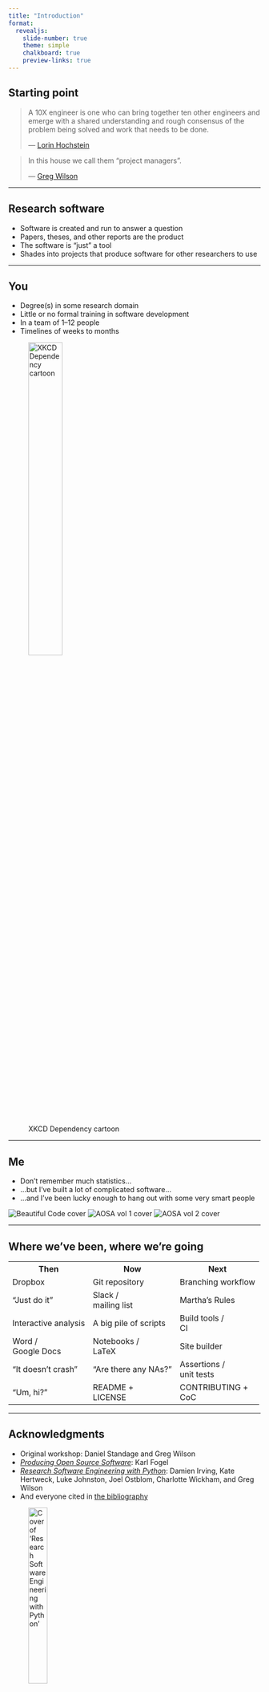 ```yaml
---
title: "Introduction"
format: 
  revealjs:
    slide-number: true
    theme: simple
    chalkboard: true
    preview-links: true
---
```


## Starting point

> A 10X engineer is one who can bring together ten other engineers and emerge with a shared understanding and rough consensus of the problem being solved and work that needs to be done.
>
> — [Lorin Hochstein](https://twitter.com/norootcause/status/1441828577314369544)

> In this house we call them "project managers".
>
> — [Greg Wilson](https://twitter.com/gvwilson/status/1442467916012822535)

---

## Research software

- Software is created and run to answer a question
- Papers, theses, and other reports are the product
- The software is "just" a tool
- Shades into projects that produce software for other researchers to use

---

## You

- Degree(s) in some research domain
- Little or no formal training in software development
- In a team of 1–12 people
- Timelines of weeks to months

![XKCD Dependency cartoon](./dependency.png){width="40%"}

---

## Me

- Don't remember much statistics…
- …but I've built a lot of complicated software…
- …and I've been lucky enough to hang out with some very smart people

<div align="center">
  <p>
    <img src="./beautiful-code.png" alt="Beautiful Code cover" />
    <img src="./aosa1.png" alt="AOSA vol 1 cover" />
    <img src="./aosa2.png" alt="AOSA vol 2 cover" />
  </p>
</div>

---

## Where we've been, where we're going

<table>
  <tr>
    <th>Then</th>
    <th>Now</th>
    <th>Next</th>
  </tr>
  <tr>
    <td>Dropbox</td>
    <td>Git repository</td>
    <td>Branching workflow</td>
  </tr>
  <tr>
    <td>"Just do it"</td>
    <td>Slack /<br/> mailing list</td>
    <td>Martha's Rules</td>
  </tr>
  <tr>
    <td>Interactive analysis</td>
    <td>A big pile of scripts</td>
    <td>Build tools /<br/> CI</td>
  </tr>
  <tr>
    <td>Word /<br/> Google Docs</td>
    <td>Notebooks /<br/> LaTeX</td>
    <td>Site builder</td>
  </tr>
  <tr>
    <td>"It doesn't crash"</td>
    <td>"Are there any NAs?"</td>
    <td>Assertions /<br/> unit tests</td>
  </tr>
  <tr>
    <td>"Um, hi?"</td>
    <td>README +<br/> LICENSE</td>
    <td>CONTRIBUTING +<br/> CoC</td>
  </tr>
</table>

---

## Acknowledgments

- Original workshop: Daniel Standage and Greg Wilson
- [*Producing Open Source Software*](https://producingoss.com): Karl Fogel
- *[Research Software Engineering with Python](https://merely-useful.tech/py-rse/)*: Damien Irving, Kate Hertweck, Luke Johnston, Joel Ostblom, Charlotte Wickham, and Greg Wilson
- And everyone cited in [the bibliography](../bibliography/)

![Cover of 'Research Software Engineering with Python'](./py-rse-cover.png){width="30%"}

---

## How is your project currently run? {.exercise}

1. Who uses your software?
1. How do they find it?
1. Who decides what will happen next?
1. How is that communicated?
1. Who can make what kinds of changes?
1. What happens automatically?
1. How are newcomers brought on board?